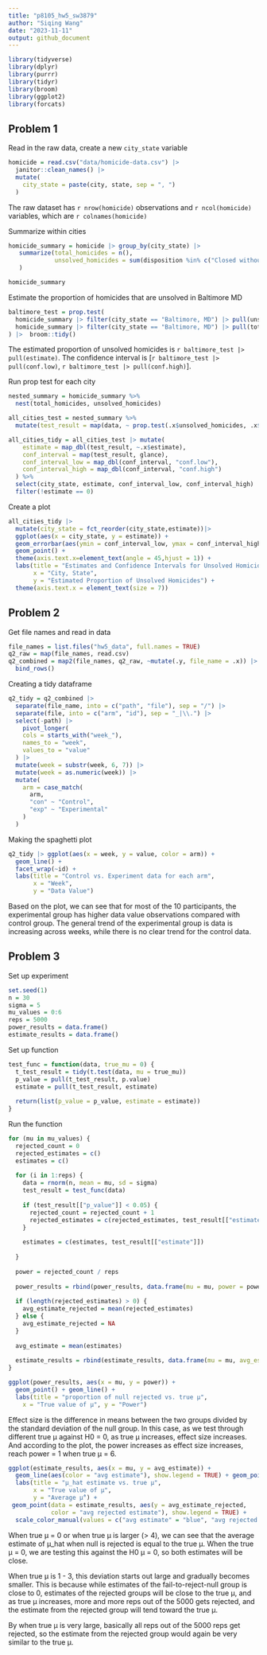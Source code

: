 ```yaml
---
title: "p8105_hw5_sw3879"
author: "Siqing Wang"
date: "2023-11-11"
output: github_document
---
```


```r
library(tidyverse)
library(dplyr)
library(purrr)
library(tidyr)
library(broom)
library(ggplot2)
library(forcats)
```

## Problem 1

Read in the raw data, create a new `city_state` variable
```r
homicide = read.csv("data/homicide-data.csv") |> 
  janitor::clean_names() |> 
  mutate(
    city_state = paste(city, state, sep = ", ")
  )
```

The raw dataset has `r nrow(homicide)` observations and `r ncol(homicide)` variables, which are `r colnames(homicide)`

Summarize within cities
```r
homicide_summary = homicide |> group_by(city_state) |> 
   summarize(total_homicides = n(),
             unsolved_homicides = sum(disposition %in% c("Closed without arrest", "Open/No arrest"))
   )

homicide_summary
```

Estimate the proportion of homicides that are unsolved in Baltimore MD
```r
baltimore_test = prop.test(
  homicide_summary |> filter(city_state == "Baltimore, MD") |> pull(unsolved_homicides),
  homicide_summary |> filter(city_state == "Baltimore, MD") |> pull(total_homicides)
) |>  broom::tidy()
```

The estimated proportion of unsolved homicides is `r baltimore_test |> pull(estimate)`. 
The confidence interval is [`r baltimore_test |> pull(conf.low)`, `r baltimore_test |> pull(conf.high)`].

Run prop test for each city
```r
nested_summary = homicide_summary %>%
  nest(total_homicides, unsolved_homicides)

all_cities_test = nested_summary %>%
  mutate(test_result = map(data, ~ prop.test(.x$unsolved_homicides, .x$total_homicides)))

all_cities_tidy = all_cities_test |> mutate(
    estimate = map_dbl(test_result, ~.x$estimate),
    conf_interval = map(test_result, glance),
    conf_interval_low = map_dbl(conf_interval, "conf.low"),
    conf_interval_high = map_dbl(conf_interval, "conf.high")
  ) %>%
  select(city_state, estimate, conf_interval_low, conf_interval_high) |> 
  filter(!estimate == 0)
```

Create a plot
```r
all_cities_tidy |> 
  mutate(city_state = fct_reorder(city_state,estimate))|>
  ggplot(aes(x = city_state, y = estimate)) + 
  geom_errorbar(aes(ymin = conf_interval_low, ymax = conf_interval_high)) +
  geom_point() +
  theme(axis.text.x=element_text(angle = 45,hjust = 1)) +
  labs(title = "Estimates and Confidence Intervals for Unsolved Homicides by City",
       x = "City, State",
       y = "Estimated Proportion of Unsolved Homicides") +
  theme(axis.text.x = element_text(size = 7))
```

## Problem 2

Get file names and read in data
```r
file_names = list.files("hw5_data", full.names = TRUE)
q2_raw = map(file_names, read.csv)
q2_combined = map2(file_names, q2_raw, ~mutate(.y, file_name = .x)) |> 
  bind_rows()
```

Creating a tidy dataframe 
```r
q2_tidy = q2_combined |> 
  separate(file_name, into = c("path", "file"), sep = "/") |> 
  separate(file, into = c("arm", "id"), sep = "_|\\.") |> 
  select(-path) |> 
    pivot_longer(
    cols = starts_with("week_"),
    names_to = "week", 
    values_to = "value"  
  ) |> 
  mutate(week = substr(week, 6, 7)) |> 
  mutate(week = as.numeric(week)) |> 
  mutate(
    arm = case_match(
      arm,
      "con" ~ "Control",
      "exp" ~ "Experimental"
    )
  )
```

Making the spaghetti plot
```r
q2_tidy |> ggplot(aes(x = week, y = value, color = arm)) +
  geom_line() +
  facet_wrap(~id) +
  labs(title = "Control vs. Experiment data for each arm",
       x = "Week",
       y = "Data Value")
```
Based on the plot, we can see that for most of the 10 participants, the experimental group has higher data value observations compared with control group. The general trend of the experimental group is data is increasing across weeks, while there is no clear trend for the control data. 

## Problem 3

Set up experiment
```r
set.seed(1)
n = 30
sigma = 5
mu_values = 0:6
reps = 5000
power_results = data.frame()
estimate_results = data.frame()
```

Set up function
```r
test_func = function(data, true_mu = 0) {
  t_test_result = tidy(t.test(data, mu = true_mu))
  p_value = pull(t_test_result, p.value)
  estimate = pull(t_test_result, estimate)
  
  return(list(p_value = p_value, estimate = estimate))
}
```

Run the function
```r
for (mu in mu_values) {
  rejected_count = 0
  rejected_estimates = c()
  estimates = c()
  
  for (i in 1:reps) {
    data = rnorm(n, mean = mu, sd = sigma)
    test_result = test_func(data)
    
    if (test_result[["p_value"]] < 0.05) {
      rejected_count = rejected_count + 1
      rejected_estimates = c(rejected_estimates, test_result[["estimate"]])
    } 
    
    estimates = c(estimates, test_result[["estimate"]])
    
  }
  
  power = rejected_count / reps
  
  power_results = rbind(power_results, data.frame(mu = mu, power = power))
  
  if (length(rejected_estimates) > 0) {
    avg_estimate_rejected = mean(rejected_estimates)
  } else {
    avg_estimate_rejected = NA
  }
  
  avg_estimate = mean(estimates)
  
  estimate_results = rbind(estimate_results, data.frame(mu = mu, avg_estimate = avg_estimate, avg_estimate_rejected = avg_estimate_rejected))
}
```

```r
ggplot(power_results, aes(x = mu, y = power)) +
  geom_point() + geom_line() +
  labs(title = "proportion of null rejected vs. true μ",
    x = "True value of μ", y = "Power")
```

Effect size is the difference in means between the two groups divided by the standard deviation of the null group. In this case, as we test through different true μ against H0 = 0, as true μ increases, effect size increases. And according to the plot, the power increases as effect size increases, reach power = 1 when true μ = 6. 

```r
ggplot(estimate_results, aes(x = mu, y = avg_estimate)) +
  geom_line(aes(color = "avg estimate"), show.legend = TRUE) + geom_point() +
  labs(title = "μ_hat estimate vs. true μ",
       x = "True value of μ", 
       y = "Average μ̂") +
 geom_point(data = estimate_results, aes(y = avg_estimate_rejected, 
            color = "avg rejected estimate"), show.legend = TRUE) +
  scale_color_manual(values = c("avg estimate" = "blue", "avg rejected estimate" = "red"), labels = c("avg estimate", "avg rejected estimate")) 
```

When true μ = 0 or when true μ is larger (> 4), we can see that the average estimate of μ_hat when null is rejected is equal to the true μ. When the true μ = 0, we are testing this against the H0 μ = 0, so both estimates will be close. 

When true μ is 1 - 3, this deviation starts out large and gradually becomes smaller. This is because while estimates of the fail-to-reject-null group is close to 0, estimates of the rejected groups will be close to the true μ, and as true μ increases, more and more reps out of the 5000 gets rejected, and the estimate from the rejected group will tend toward the true μ.

By when true μ is very large, basically all reps out of the 5000 reps get rejected, so the estimate from the rejected group would again be very similar to the true μ. 



